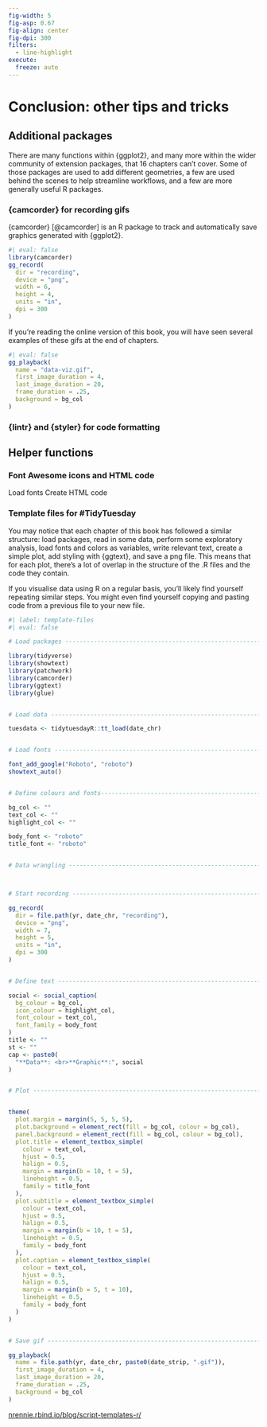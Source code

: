 ```yaml
---
fig-width: 5
fig-asp: 0.67
fig-align: center
fig-dpi: 300
filters:
  - line-highlight
execute: 
  freeze: auto
---
```


# Conclusion: other tips and tricks {#sec-camcorder}

## Additional packages

There are many functions within {ggplot2}, and many more within the wider community of extension packages, that 16 chapters can't cover. Some of those packages are used to add different geometries, a few are used behind the scenes to help streamline workflows, and a few are more generally useful R packages.

### {camcorder} for recording gifs {#camcorder}

{camcorder} [@camcorder] is an R package to track and automatically save graphics generated with {ggplot2}. \index{camcorder} \index{camcorder!gg\_record}

```r
#| eval: false
library(camcorder)
gg_record(
  dir = "recording",
  device = "png",
  width = 6,
  height = 4,
  units = "in",
  dpi = 300
)
```

If you're reading the online version of this book, you will have seen several examples of these gifs at the end of chapters.  \index{camcorder!gg\_playback}

```r
#| eval: false
gg_playback(
  name = "data-viz.gif",
  first_image_duration = 4,
  last_image_duration = 20,
  frame_duration = .25,
  background = bg_col
)
```

### {lintr} and {styler} for code formatting {#code-style}

## Helper functions

### Font Awesome icons and HTML code

Load fonts
Create HTML code

### Template files for #TidyTuesday

You may notice that each chapter of this book has followed a similar structure: load packages, read in some data, perform some exploratory analysis, load fonts and colors as variables, write relevant text, create a simple plot, add styling with {ggtext}, and save a png file. This means that for each plot, there's a lot of overlap in the structure of the .R files and the code they contain. 

If you visualise data using R on a regular basis, you'll likely find yourself repeating similar steps. You might even find yourself copying and pasting code from a previous file to your new file.

```r
#| label: template-files
#| eval: false

# Load packages -----------------------------------------------------------

library(tidyverse)
library(showtext)
library(patchwork)
library(camcorder)
library(ggtext)
library(glue)


# Load data ---------------------------------------------------------------

tuesdata <- tidytuesdayR::tt_load(date_chr)


# Load fonts --------------------------------------------------------------

font_add_google("Roboto", "roboto")
showtext_auto()


# Define colours and fonts-------------------------------------------------

bg_col <- ""
text_col <- ""
highlight_col <- ""

body_font <- "roboto"
title_font <- "roboto"


# Data wrangling ----------------------------------------------------------



# Start recording ---------------------------------------------------------

gg_record(
  dir = file.path(yr, date_chr, "recording"),
  device = "png",
  width = 7,
  height = 5,
  units = "in",
  dpi = 300
)


# Define text -------------------------------------------------------------

social <- social_caption(
  bg_colour = bg_col,
  icon_colour = highlight_col,
  font_colour = text_col,
  font_family = body_font
)
title <- ""
st <- ""
cap <- paste0(
  "**Data**: <br>**Graphic**:", social
)


# Plot --------------------------------------------------------------------


theme(
  plot.margin = margin(5, 5, 5, 5),
  plot.background = element_rect(fill = bg_col, colour = bg_col),
  panel.background = element_rect(fill = bg_col, colour = bg_col),
  plot.title = element_textbox_simple(
    colour = text_col,
    hjust = 0.5,
    halign = 0.5,
    margin = margin(b = 10, t = 5),
    lineheight = 0.5,
    family = title_font
  ),
  plot.subtitle = element_textbox_simple(
    colour = text_col,
    hjust = 0.5,
    halign = 0.5,
    margin = margin(b = 10, t = 5),
    lineheight = 0.5,
    family = body_font
  ),
  plot.caption = element_textbox_simple(
    colour = text_col,
    hjust = 0.5,
    halign = 0.5,
    margin = margin(b = 5, t = 10),
    lineheight = 0.5,
    family = body_font
  )
)


# Save gif ----------------------------------------------------------------

gg_playback(
  name = file.path(yr, date_chr, paste0(date_strip, ".gif")),
  first_image_duration = 4,
  last_image_duration = 20,
  frame_duration = .25,
  background = bg_col
)
```

[nrennie.rbind.io/blog/script-templates-r/](https://nrennie.rbind.io/blog/script-templates-r/)

\index{templates}








